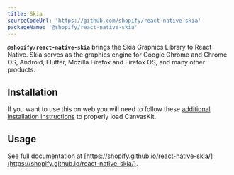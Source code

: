 ```yaml
---
title: Skia
sourceCodeUrl: 'https://github.com/shopify/react-native-skia'
packageName: '@shopify/react-native-skia'
---
```



**`@shopify/react-native-skia`** brings the Skia Graphics Library to React Native. Skia serves as the graphics engine for Google Chrome and Chrome OS, Android, Flutter, Mozilla Firefox and Firefox OS, and many other products.

<PlatformsSection android emulator ios simulator web />

## Installation

<APIInstallSection href="https://shopify.github.io/react-native-skia/docs/getting-started/installation/" />

If you want to use this on web you will need to follow these [additional installation instructions](https://shopify.github.io/react-native-skia/docs/getting-started/web/#expo) to properly load CanvasKit.

## Usage

See full documentation at [https://shopify.github.io/react-native-skia/](https://shopify.github.io/react-native-skia/).
